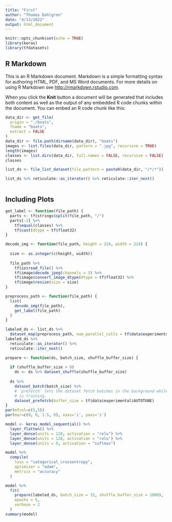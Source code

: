 ```yaml
---
title: "First"
author: "Thomas Dahlgren"
date: "4/13/2022"
output: html_document
---
```


```r
knitr::opts_chunk$set(echo = TRUE)
library(keras)
library(tfdatasets)
```

## R Markdown

This is an R Markdown document. Markdown is a simple formatting syntax for authoring HTML, PDF, and MS Word documents. For more details on using R Markdown see <http://rmarkdown.rstudio.com>.

When you click the **Knit** button a document will be generated that includes both content as well as the output of any embedded R code chunks within the document. You can embed an R code chunk like this:

```r
data_dir <- get_file(
  origin = "./boats",
  fname = "boats",
  extract = FALSE
)
data_dir <- file.path(dirname(data_dir), "boats")
images <- list.files(data_dir, pattern = ".jpg", recursive = TRUE)
length(images)
classes <- list.dirs(data_dir, full.names = FALSE, recursive = FALSE)
classes

list_ds <- file_list_dataset(file_pattern = paste0(data_dir, "/*/*"))

list_ds %>% reticulate::as_iterator() %>% reticulate::iter_next()



```

## Including Plots


```r
get_label <- function(file_path) {
  parts <- tf$strings$split(file_path, "/")
  parts[-2] %>% 
    tf$equal(classes) %>% 
    tf$cast(dtype = tf$float32)
}

decode_img <- function(file_path, height = 224, width = 224) {
  
  size <- as.integer(c(height, width))
  
  file_path %>% 
    tf$io$read_file() %>% 
    tf$image$decode_jpeg(channels = 3) %>% 
    tf$image$convert_image_dtype(dtype = tf$float32) %>% 
    tf$image$resize(size = size)
}

preprocess_path <- function(file_path) {
  list(
    decode_img(file_path),
    get_label(file_path)
  )
}
```

```r
labeled_ds <- list_ds %>% 
  dataset_map(preprocess_path, num_parallel_calls = tf$data$experimental$AUTOTUNE)
labeled_ds %>% 
  reticulate::as_iterator() %>% 
  reticulate::iter_next()
```
```r
prepare <- function(ds, batch_size, shuffle_buffer_size) {
  
  if (shuffle_buffer_size > 0)
    ds <- ds %>% dataset_shuffle(shuffle_buffer_size)
  
  ds %>% 
    dataset_batch(batch_size) %>% 
    # `prefetch` lets the dataset fetch batches in the background while the model
    # is training.
    dataset_prefetch(buffer_size = tf$data$experimental$AUTOTUNE)
}
par(mfcol=c(5,5))
par(mar=c(0, 0, 1.5, 0), xaxs='i', yaxs='i')

```

```r
model <- keras_model_sequential() %>% 
  layer_flatten() %>% 
  layer_dense(units = 128, activation = "relu") %>% 
  layer_dense(units = 128, activation = "relu") %>% 
  layer_dense(units = 9, activation = "softmax")

model %>% 
  compile(
    loss = "categorical_crossentropy",
    optimizer = "adam",
    metrics = "accuracy"
  )

model %>% 
  fit(
    prepare(labeled_ds, batch_size = 32, shuffle_buffer_size = 1000),
    epochs = 5,
    verbose = 2
  )
summary(model)
```

